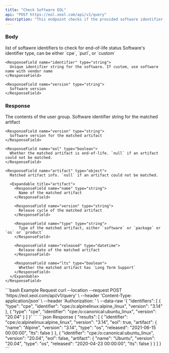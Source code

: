 ```yaml
---
title: "Check Software EOL"
api: "POST https://eol.xeol.com/api/v1/query"
description: "This endpoint checks if the provided software identifier(s) are end-of-life"
---
```


### Body

<ParamField body="identifiers" type="object[]">
  list of softawre identifiers to check for end-of-life status

  <Expandable title="identifier">
    <ResponseField name="type" type="string">
      Software's identifier type, can be either `cpe`, `purl`, or `custom`
    </ResponseField>

    <ResponseField name="identifier" type="string">
      Unique identifier string for the software. If custom, use software name with vendor name
    </ResponseField>

    <ResponseField name="version" type="string">
      Software version
    </ResponseField>
  </Expandable>
</ParamField>

### Response

<ResponseField name="results" type="object[]">
  The contents of the user group.

  <Expandable title="result">
    <ResponseField name="identifier" type="string">
      Software identifier string for the matched artifact
    </ResponseField>

    <ResponseField name="version" type="string">
      Software version for the matched artifact
    </ResponseField>

    <ResponseField name="eol" type="boolean">
      Whether the matched artifact is end-of-life. `null` if an artifact could not be matched.
    </ResponseField>

    <ResponseField name="artifact" type="object">
      Matched artifact info. `null` if an artifact could not be matched.

      <Expandable title="artifact">
        <ResponseField name="name" type="string">
          Name of the matched artifact
        </ResponseField>

        <ResponseField name="version" type="string">
          Release cycle of the matched artifact
        </ResponseField>

        <ResponseField name="type" type="string">
          Type of the matched artifact, either `software` or `package` or `os` or `product`
        </ResponseField>

        <ResponseField name="released" type="datetime">
          Release date of the matched artifact
        </ResponseField>

        <ResponseField name="lts" type="boolean">
          Whether the matched artifact has `Long Term Support`
        </ResponseField>
      </Expandable>
    </ResponseField>
  </Expandable>
</ResponseField>

<RequestExample>
  ```bash Example Request
  curl --location --request POST 'https://eol.xeol.com/api/v1/query' \
  --header 'Content-Type: application/json' \
  --header 'Authorization: <XEOL_API_KEY>' \
  --data-raw '{
      "identifiers": [
        {
          "type": "cpe",
          "identifier": "cpe:/o:alpinelinux:alpine_linux",
          "version": "3.14"
        },
        {
          "type": "cpe",
          "identifier": "cpe:/o:canonical:ubuntu_linux",
          "version": "20.04"
        }
      ]
  }'
  ```
</RequestExample>

<ResponseExample>
  ```json Response
  {
    "results": [
      {
        "identifier": "cpe:/o:alpinelinux:alpine_linux",
        "version": "3.14",
        "eol": true,
        "artifact": {
          "name": "Alpine",
          "version": "3.14",
          "type": "os",
          "released": "2021-06-15 00:00:00",
          "lts": false
        }
      },
      {
        "identifier": "cpe:/o:canonical:ubuntu_linux",
        "version": "20.04",
        "eol": false,
        "artifact": {
          "name": "Ubuntu",
          "version": "20.04",
          "type": "os",
          "released": "2020-04-23 00:00:00",
          "lts": false
        }
      }
    ]
  }
  ```
</ResponseExample>
